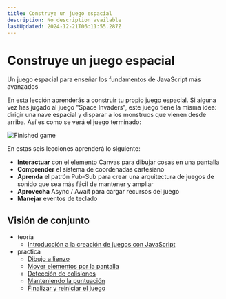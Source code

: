 ```yaml
---
title: Construye un juego espacial
description: No description available
lastUpdated: 2024-12-21T06:11:55.287Z
---
```


# Construye un juego espacial

Un juego espacial para enseñar los fundamentos de JavaScript más avanzados

En esta lección aprenderás a construir tu propio juego espacial. Si alguna vez has jugado al juego "Space Invaders", este juego tiene la misma idea: dirigir una nave espacial y disparar a los monstruos que vienen desde arriba. Así es como se verá el juego terminado:

![Finished game](../images/pewpew.gif)

En estas seis lecciones aprenderá lo siguiente:

- **Interactuar** con el elemento Canvas para dibujar cosas en una pantalla
- **Comprender** el sistema de coordenadas cartesiano
- **Aprenda** el patrón Pub-Sub para crear una arquitectura de juegos de sonido que sea más fácil de mantener y ampliar
- **Aprovecha** Async / Await para cargar recursos del juego
- **Manejar** eventos de teclado

## Visión de conjunto

- teoría
   - [Introducción a la creación de juegos con JavaScript](introduction/README.md)
- practica
   - [Dibujo a lienzo](drawing-to-canvas/README.md)
   - [Mover elementos por la pantalla](moving-elements-around/README.md)
   - [Detección de colisiones](collision-detection/README.md)
   - [Manteniendo la puntuación](keeping-score/README.md)
   - [Finalizar y reiniciar el juego](end-condition/README.md)

